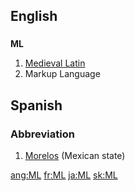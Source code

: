 ==English==
==={{initialism}}===
'''ML'''

#[[Medieval Latin]]
#Markup Language


==Spanish==
===Abbreviation===
#[[Morelos]] (Mexican state)

[[ang:ML]]
[[fr:ML]]
[[ja:ML]]
[[sk:ML]]